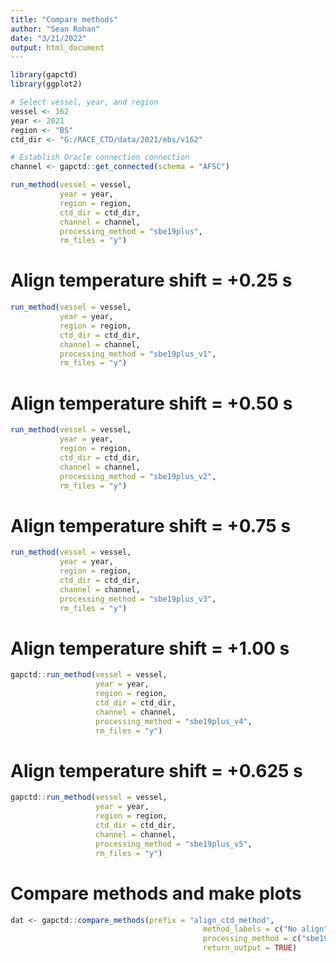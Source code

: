 ```yaml
---
title: "Compare methods"
author: "Sean Rohan"
date: "3/21/2022"
output: html_document
---
```


```r
library(gapctd)
library(ggplot2)

# Select vessel, year, and region
vessel <- 162
year <- 2021
region <- "BS"
ctd_dir <- "G:/RACE_CTD/data/2021/ebs/v162"

# Establish Oracle connection connection
channel <- gapctd::get_connected(schema = "AFSC")

```

```r
run_method(vessel = vessel,
           year = year,
           region = region,
           ctd_dir = ctd_dir,
           channel = channel,
           processing_method = "sbe19plus",
           rm_files = "y")
```

# Align temperature shift = +0.25 s

```r
run_method(vessel = vessel,
           year = year,
           region = region,
           ctd_dir = ctd_dir,
           channel = channel,
           processing_method = "sbe19plus_v1",
           rm_files = "y")
```

# Align temperature shift = +0.50 s

```r
run_method(vessel = vessel,
           year = year,
           region = region,
           ctd_dir = ctd_dir,
           channel = channel,
           processing_method = "sbe19plus_v2",
           rm_files = "y")
```

# Align temperature shift = +0.75 s

```r
run_method(vessel = vessel,
           year = year,
           region = region,
           ctd_dir = ctd_dir,
           channel = channel,
           processing_method = "sbe19plus_v3",
           rm_files = "y")
```

# Align temperature shift = +1.00 s

```r
gapctd::run_method(vessel = vessel,
                   year = year,
                   region = region,
                   ctd_dir = ctd_dir,
                   channel = channel,
                   processing_method = "sbe19plus_v4",
                   rm_files = "y")
```

# Align temperature shift = +0.625 s

```r
gapctd::run_method(vessel = vessel,
                   year = year,
                   region = region,
                   ctd_dir = ctd_dir,
                   channel = channel,
                   processing_method = "sbe19plus_v5",
                   rm_files = "y")
```

# Compare methods and make plots

```r

dat <- gapctd::compare_methods(prefix = "align_ctd_method", 
                                           method_labels = c("No align", "Temperature +0.25 s", "Temperature +0.50 s", "Temperature +0.625 s", "Temperature +0.75 s", "Temperature +1.00 s"),
                                           processing_method = c("sbe19plus", "sbe19plus_v1", "sbe19plus_v2", "sbe19plus_v5", "sbe19plus_v3", "sbe19plus_v4"),
                                           return_output = TRUE)
```